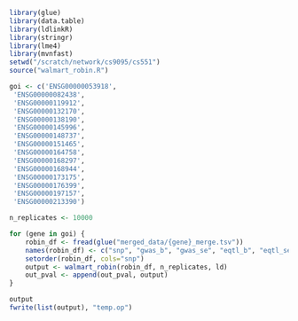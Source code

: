 ```r
library(glue)
library(data.table)
library(ldlinkR)
library(stringr)
library(lme4)
library(mvnfast)
setwd("/scratch/network/cs9095/cs551")
source("walmart_robin.R")
```


```r
goi <- c('ENSG00000053918',
 'ENSG00000082438',
 'ENSG00000119912',
 'ENSG00000132170',
 'ENSG00000138190',
 'ENSG00000145996',
 'ENSG00000148737',
 'ENSG00000151465',
 'ENSG00000164758',
 'ENSG00000168297',
 'ENSG00000168944',
 'ENSG00000173175',
 'ENSG00000176399',
 'ENSG00000197157',
 'ENSG00000213390')

n_replicates <- 10000

for (gene in goi) {
    robin_df <- fread(glue("merged_data/{gene}_merge.tsv"))
    names(robin_df) <- c("snp", "gwas_b", "gwas_se", "eqtl_b", "eqtl_se")
    setorder(robin_df, cols="snp")
    output <- walmart_robin(robin_df, n_replicates, ld)
    out_pval <- append(out_pval, output)
}

output
fwrite(list(output), "temp.op")
```
